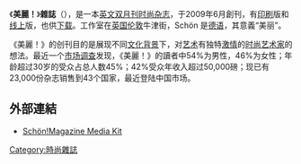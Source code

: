 
{{unreferenced|time=2018-11-11T11:39:38+00:00}}
《'''美麗！'''》'''雜誌'''（{{lang|en|Schön! Magazine}}），是一本[[英文|英文]][[双月刊|双月刊]][[时尚杂志|时尚杂志]]，于2009年6月創刊，有[[印刷|印刷]]版和[[线上|线上]]版，也供[[下载|下载]]。工作室在[[英国|英国]][[伦敦|伦敦]]牛津街，Schön 是[[德语|德语]]，其意義“美丽”。

《美麗！》的创刊目的是展现不同[[文化背景|文化背景]]下，对[[艺术|艺术]]有独特[[激情|激情]]的[[时尚|时尚]][[艺术家|艺术家]]的想法。最近一个[[市场调查|市场调查]]发现，《美麗！》的讀者中54%为男性，46%为女性；年龄超过30岁的受众占总人数45%；42%受众年收入超过50,000磅；现已有23,000份杂志销售到43个国家，最近登陆中国市场。

==外部連結==
*[http://schonmagazine.com/SchonMediaKit.pdf?bcsi_scan_DAC13CEB97301F24=0&bcsi_scan_filename=SchonMediaKit.pdf Schön!Magazine Media Kit]

[[Category:時尚雜誌|Category:時尚雜誌]]